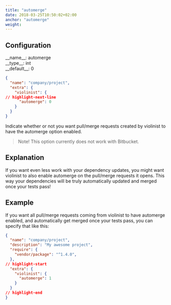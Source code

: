```yaml
---
title: "automerge"
date: 2018-03-25T10:50:02+02:00
anchor: "automerge"
weight:
---
```


## Configuration

<div class="config-wrapper"><div class="config">__name__: automerge</div>
<div class="config">__type__: int</div>
<div class="config">__default__: 0</div></div>

```json showLineNumbers
{
  "name": "company/project",
  "extra": {
    "violinist": {
// highlight-next-line
      "automerge": 0
    }
  }
}
```

Indicate whether or not you want pull/merge requests created by violinist to have the automerge option enabled.

> Note! This option currently does not work with Bitbucket.

## Explanation

If you want even less work with your dependency updates, you might want violinist to also enable automerge on the pull/merge requests it opens. This way your dependencies will be truly automatically updated and merged once your tests pass!

## Example

If you want all pull/merge requests coming from violinist to have automerge enabled, and automatically get merged once your tests pass, you can specify that like this:

```json showLineNumbers
{
  "name": "company/project",
  "description": "My awesome project",
  "require": {
    "vendor/package": "^1.4.0",
  },
// highlight-start
  "extra": {
    "violinist": {
      "automerge": 1
    }
  }
// highlight-end
}
```
